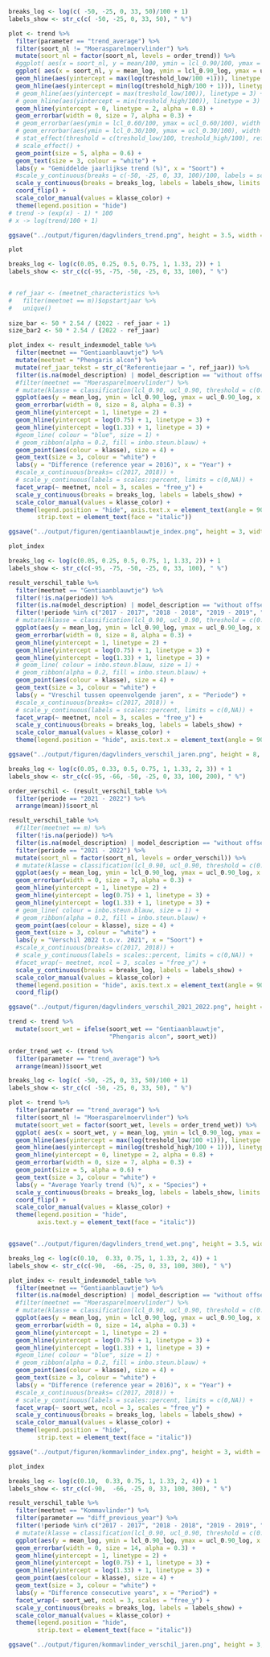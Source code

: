 ```r

breaks_log <- log(c( -50, -25, 0, 33, 50)/100 + 1)
labels_show <- str_c(c( -50, -25, 0, 33, 50), " %")

plot <- trend %>%
  filter(parameter == "trend_average") %>%
  filter(soort_nl != "Moerasparelmoervlinder") %>%
  mutate(soort_nl = factor(soort_nl, levels = order_trend)) %>%
  #ggplot( aes(x = soort_nl, y = mean/100, ymin = lcl_0.90/100, ymax = ucl_0.90/100, label = klasse, colour = klasse)) +
  ggplot( aes(x = soort_nl, y = mean_log, ymin = lcl_0.90_log, ymax = ucl_0.90_log, label = klasse, colour = klasse)) +
  geom_hline(aes(yintercept = max(log(treshold_low/100 +1))), linetype = 3, alpha = 0.8) +
  geom_hline(aes(yintercept = min(log(treshold_high/100 + 1))), linetype = 3, alpha = 0.8) +
  # geom_hline(aes(yintercept = max(treshold_low/100)), linetype = 3) +
  # geom_hline(aes(yintercept = min(treshold_high/100)), linetype = 3) +
  geom_hline(yintercept = 0, linetype = 2, alpha = 0.8) +
  geom_errorbar(width = 0, size = 7, alpha = 0.3) +
  # geom_errorbar(aes(ymin = lcl_0.60/100, ymax = ucl_0.60/100), width = 0, size = 10, alpha = 0.3) +
  # geom_errorbar(aes(ymin = lcl_0.30/100, ymax = ucl_0.30/100), width = 0, size = 10, alpha = 0.3) +
  # stat_effect(threshold = c(treshold_low/100, treshold_high/100), reference = 0, size = 3) +
  # scale_effect() +
  geom_point(size = 5, alpha = 0.6) +
  geom_text(size = 3, colour = "white") +
  labs(y = "Gemiddelde jaarlijkse trend (%)", x = "Soort") +
  #scale_y_continuous(breaks = c(-50, -25, 0, 33, 100)/100, labels = scales::percent, limits = c(-0.6, 1)) +
  scale_y_continuous(breaks = breaks_log, labels = labels_show, limits = c(min(breaks_log), max(breaks_log))) +
  coord_flip() +
  scale_color_manual(values = klasse_color) +
  theme(legend.position = "hide")
# trend -> (exp(x) - 1) * 100
# x -> log(trend/100 + 1)

ggsave("../output/figuren/dagvlinders_trend.png", height = 3.5, width = 5)

plot
```

```r
breaks_log <- log(c(0.05, 0.25, 0.5, 0.75, 1, 1.33, 2)) + 1
labels_show <- str_c(c(-95, -75, -50, -25, 0, 33, 100), " %")


# ref_jaar <- (meetnet_characteristics %>%
#   filter(meetnet == m))$opstartjaar %>%
#   unique()
  
size_bar <- 50 * 2.54 / (2022 - ref_jaar + 1)
size_bar2 <- 50 * 2.54 / (2022 - ref_jaar)

plot_index <- result_indexmodel_table %>%
  filter(meetnet == "Gentiaanblauwtje") %>%
  mutate(meetnet = "Phengaris alcon") %>%
  mutate(ref_jaar_tekst = str_c("Referentiejaar = ", ref_jaar)) %>%
  filter(is.na(model_description) | model_description == "without offset") %>%
  #filter(meetnet == "Moerasparelmoervlinder") %>%
  # mutate(klasse = classification(lcl_0.90, ucl_0.90, threshold = c(0.75, 1.33), reference = 1)) %>%
  ggplot(aes(y = mean_log, ymin = lcl_0.90_log, ymax = ucl_0.90_log, x = as.character(jaar), label = klasse, colour = klasse)) +
  geom_errorbar(width = 0, size = 8, alpha = 0.3) +
  geom_hline(yintercept = 1, linetype = 2) +
  geom_hline(yintercept = log(0.75) + 1, linetype = 3) +
  geom_hline(yintercept = log(1.33) + 1, linetype = 3) +
  #geom_line( colour = "blue", size = 1) +
  # geom_ribbon(alpha = 0.2, fill = inbo.steun.blauw) + 
  geom_point(aes(colour = klasse), size = 4) +
  geom_text(size = 3, colour = "white") +
  labs(y = "Difference (reference year = 2016)", x = "Year") +
  #scale_x_continuous(breaks= c(2017, 2018)) +
  # scale_y_continuous(labels = scales::percent, limits = c(0,NA)) +
  facet_wrap(~ meetnet, ncol = 3, scales = "free_y") +
  scale_y_continuous(breaks = breaks_log, labels = labels_show) +
  scale_color_manual(values = klasse_color) +
  theme(legend.position = "hide", axis.text.x = element_text(angle = 90),
        strip.text = element_text(face = "italic"))

ggsave("../output/figuren/gentiaanblauwtje_index.png", height = 3, width = 4)

plot_index
```


```r
breaks_log <- log(c(0.05, 0.25, 0.5, 0.75, 1, 1.33, 2)) + 1
labels_show <- str_c(c(-95, -75, -50, -25, 0, 33, 100), " %")

result_verschil_table %>%
  filter(meetnet == "Gentiaanblauwtje") %>%
  filter(!is.na(periode)) %>%
  filter(is.na(model_description) | model_description == "without offset") %>%
  filter(!periode %in% c("2017 - 2017", "2018 - 2018", "2019 - 2019", "2020 - 2020", "2021 - 2021", "2022 - 2022")) %>%
  # mutate(klasse = classification(lcl_0.90, ucl_0.90, threshold = c(0.75, 1.33), reference = 1)) %>%
  ggplot(aes(y = mean_log, ymin = lcl_0.90_log, ymax = ucl_0.90_log, x = periode, label = klasse, colour = klasse)) +
  geom_errorbar(width = 0, size = 8, alpha = 0.3) +
  geom_hline(yintercept = 1, linetype = 2) +
  geom_hline(yintercept = log(0.75) + 1, linetype = 3) +
  geom_hline(yintercept = log(1.33) + 1, linetype = 3) +
  # geom_line( colour = inbo.steun.blauw, size = 1) +
  # geom_ribbon(alpha = 0.2, fill = inbo.steun.blauw) + 
  geom_point(aes(colour = klasse), size = 4) +
  geom_text(size = 3, colour = "white") +
  labs(y = "Vreschil tussen opeenvolgende jaren", x = "Periode") +
  #scale_x_continuous(breaks= c(2017, 2018)) +
  # scale_y_continuous(labels = scales::percent, limits = c(0,NA)) +
  facet_wrap(~ meetnet, ncol = 3, scales = "free_y") +
  scale_y_continuous(breaks = breaks_log, labels = labels_show) +
  scale_color_manual(values = klasse_color) +
  theme(legend.position = "hide", axis.text.x = element_text(angle = 90))

ggsave("../output/figuren/dagvlinders_verschil_jaren.png", height = 8, width = 7)

```

```r

breaks_log <- log(c(0.05, 0.33, 0.5, 0.75, 1, 1.33, 2, 3)) + 1
labels_show <- str_c(c(-95, -66, -50, -25, 0, 33, 100, 200), " %")

order_verschil <- (result_verschil_table %>%
  filter(periode == "2021 - 2022") %>%
  arrange(mean))$soort_nl

result_verschil_table %>%
  #filter(meetnet == m) %>%
  filter(!is.na(periode)) %>%
  filter(is.na(model_description) | model_description == "without offset") %>%
  filter(periode == "2021 - 2022") %>%
  mutate(soort_nl = factor(soort_nl, levels = order_verschil)) %>%
  # mutate(klasse = classification(lcl_0.90, ucl_0.90, threshold = c(0.75, 1.33), reference = 1)) %>%
  ggplot(aes(y = mean_log, ymin = lcl_0.90_log, ymax = ucl_0.90_log, x = soort_nl, label = klasse, colour = klasse)) +
  geom_errorbar(width = 0, size = 7, alpha = 0.3) +
  geom_hline(yintercept = 1, linetype = 2) +
  geom_hline(yintercept = log(0.75) + 1, linetype = 3) +
  geom_hline(yintercept = log(1.33) + 1, linetype = 3) +
  # geom_line( colour = inbo.steun.blauw, size = 1) +
  # geom_ribbon(alpha = 0.2, fill = inbo.steun.blauw) + 
  geom_point(aes(colour = klasse), size = 4) +
  geom_text(size = 3, colour = "white") +
  labs(y = "Verschil 2022 t.o.v. 2021", x = "Soort") +
  #scale_x_continuous(breaks= c(2017, 2018)) +
  # scale_y_continuous(labels = scales::percent, limits = c(0,NA)) +
  #facet_wrap(~ meetnet, ncol = 3, scales = "free_y") +
  scale_y_continuous(breaks = breaks_log, labels = labels_show) +
  scale_color_manual(values = klasse_color) +
  theme(legend.position = "hide", axis.text.x = element_text(angle = 90)) +
  coord_flip()

ggsave("../output/figuren/dagvlinders_verschil_2021_2022.png", height = 4, width = 5)
```
```r

trend <- trend %>%
  mutate(soort_wet = ifelse(soort_wet == "Gentiaanblauwtje",
                            "Phengaris alcon", soort_wet))

order_trend_wet <- (trend %>%
  filter(parameter == "trend_average") %>%
  arrange(mean))$soort_wet

breaks_log <- log(c( -50, -25, 0, 33, 50)/100 + 1)
labels_show <- str_c(c( -50, -25, 0, 33, 50), " %")

plot <- trend %>%
  filter(parameter == "trend_average") %>%
  filter(soort_nl != "Moerasparelmoervlinder") %>%
  mutate(soort_wet = factor(soort_wet, levels = order_trend_wet)) %>%
  ggplot( aes(x = soort_wet, y = mean_log, ymin = lcl_0.90_log, ymax = ucl_0.90_log, label = klasse, colour = klasse)) +
  geom_hline(aes(yintercept = max(log(treshold_low/100 +1))), linetype = 3, alpha = 0.8) +
  geom_hline(aes(yintercept = min(log(treshold_high/100 + 1))), linetype = 3, alpha = 0.8) +
  geom_hline(yintercept = 0, linetype = 2, alpha = 0.8) +
  geom_errorbar(width = 0, size = 7, alpha = 0.3) +
  geom_point(size = 5, alpha = 0.6) +
  geom_text(size = 3, colour = "white") +
  labs(y = "Average Yearly trend (%)", x = "Species") +
  scale_y_continuous(breaks = breaks_log, labels = labels_show, limits = c(min(breaks_log), max(breaks_log))) +
  coord_flip() +
  scale_color_manual(values = klasse_color) +
  theme(legend.position = "hide",
        axis.text.y = element_text(face = "italic"))


ggsave("../output/figuren/dagvlinders_trend_wet.png", height = 3.5, width = 5)
```

```r
breaks_log <- log(c(0.10,  0.33, 0.75, 1, 1.33, 2, 4)) + 1
labels_show <- str_c(c(-90,  -66, -25, 0, 33, 100, 300), " %")

plot_index <- result_indexmodel_table %>%
  filter(meetnet == "Gentiaanblauwtje") %>%
  filter(is.na(model_description) | model_description == "without offset") %>%
  #filter(meetnet == "Moerasparelmoervlinder") %>%
  # mutate(klasse = classification(lcl_0.90, ucl_0.90, threshold = c(0.75, 1.33), reference = 1)) %>%
  ggplot(aes(y = mean_log, ymin = lcl_0.90_log, ymax = ucl_0.90_log, x = as.character(jaar), label = klasse, colour = klasse)) +
  geom_errorbar(width = 0, size = 14, alpha = 0.3) +
  geom_hline(yintercept = 1, linetype = 2) +
  geom_hline(yintercept = log(0.75) + 1, linetype = 3) +
  geom_hline(yintercept = log(1.33) + 1, linetype = 3) +
  #geom_line( colour = "blue", size = 1) +
  # geom_ribbon(alpha = 0.2, fill = inbo.steun.blauw) + 
  geom_point(aes(colour = klasse), size = 4) +
  geom_text(size = 3, colour = "white") +
  labs(y = "Difference (reference year = 2016)", x = "Year") +
  #scale_x_continuous(breaks= c(2017, 2018)) +
  # scale_y_continuous(labels = scales::percent, limits = c(0,NA)) +
  facet_wrap(~ soort_wet, ncol = 3, scales = "free_y") +
  scale_y_continuous(breaks = breaks_log, labels = labels_show) +
  scale_color_manual(values = klasse_color) +
  theme(legend.position = "hide", 
        strip.text = element_text(face = "italic"))

ggsave("../output/figuren/kommavlinder_index.png", height = 3, width = 4.7)

plot_index
```

```r
breaks_log <- log(c(0.10,  0.33, 0.75, 1, 1.33, 2, 4)) + 1
labels_show <- str_c(c(-90,  -66, -25, 0, 33, 100, 300), " %")

result_verschil_table %>%
  filter(meetnet == "Kommavlinder") %>%
  filter(parameter == "diff_previous_year") %>%
  filter(!periode %in% c("2017 - 2017", "2018 - 2018", "2019 - 2019", "2020 - 2020", "2021 - 2021", "2022 - 2022")) %>%
  # mutate(klasse = classification(lcl_0.90, ucl_0.90, threshold = c(0.75, 1.33), reference = 1)) %>%
  ggplot(aes(y = mean_log, ymin = lcl_0.90_log, ymax = ucl_0.90_log, x = periode, label = klasse, colour = klasse)) +
  geom_errorbar(width = 0, size = 14, alpha = 0.3) +
  geom_hline(yintercept = 1, linetype = 2) +
  geom_hline(yintercept = log(0.75) + 1, linetype = 3) +
  geom_hline(yintercept = log(1.33) + 1, linetype = 3) +
  geom_point(aes(colour = klasse), size = 4) +
  geom_text(size = 3, colour = "white") +
  labs(y = "Difference consecutive years", x = "Period") +
  facet_wrap(~ soort_wet, ncol = 3, scales = "free_y") +
  scale_y_continuous(breaks = breaks_log, labels = labels_show) +
  scale_color_manual(values = klasse_color) +
  theme(legend.position = "hide", 
        strip.text = element_text(face = "italic"))

ggsave("../output/figuren/kommavlinder_verschil_jaren.png", height = 3, width = 4.7)

```
